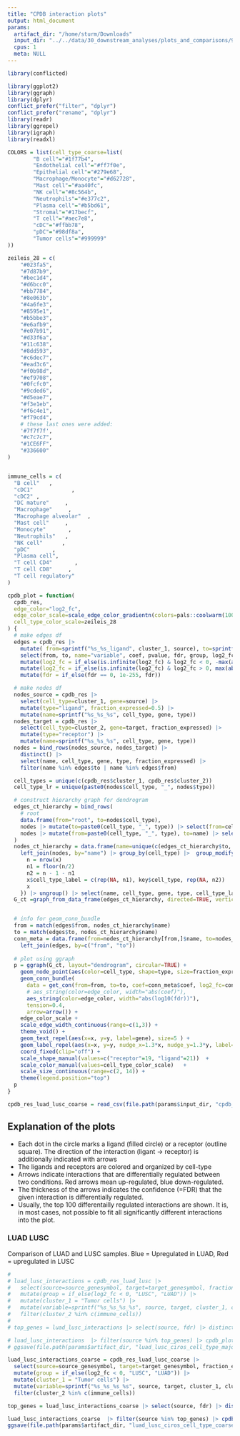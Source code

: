 ```yaml
---
title: "CPDB interaction plots"
output: html_document
params:
  artifact_dir: "/home/sturm/Downloads"
  input_dir: "../../data/30_downstream_analyses/plots_and_comparisons/99_cpdb_analysis/artifacts"
  cpus: 1
  meta: NULL
---
```


```r
library(conflicted)

library(ggplot2)
library(ggraph)
library(dplyr)
conflict_prefer("filter", "dplyr")
conflict_prefer("rename", "dplyr")
library(readr)
library(ggrepel)
library(igraph)
library(readxl)
```

```r

COLORS = list(cell_type_coarse=list(
        "B cell"="#1f77b4",
        "Endothelial cell"="#ff7f0e",
        "Epithelial cell"="#279e68",
        "Macrophage/Monocyte"="#d62728",
        "Mast cell"="#aa40fc",
        "NK cell"="#8c564b",
        "Neutrophils"="#e377c2",
        "Plasma cell"="#b5bd61",
        "Stromal"="#17becf",
        "T cell"="#aec7e8",
        "cDC"="#ffbb78",
        "pDC"="#98df8a",
        "Tumor cells"="#999999"
))

zeileis_28 = c(
    "#023fa5",
    "#7d87b9",
    "#bec1d4",
    "#d6bcc0",
    "#bb7784",
    "#8e063b",
    "#4a6fe3",
    "#8595e1",
    "#b5bbe3",
    "#e6afb9",
    "#e07b91",
    "#d33f6a",
    "#11c638",
    "#8dd593",
    "#c6dec7",
    "#ead3c6",
    "#f0b98d",
    "#ef9708",
    "#0fcfc0",
    "#9cded6",
    "#d5eae7",
    "#f3e1eb",
    "#f6c4e1",
    "#f79cd4",
    # these last ones were added:
    '#7f7f7f',
    "#c7c7c7",
    "#1CE6FF",
    "#336600"
)


immune_cells = c(
  "B cell"   ,
  "cDC1"            ,
  "cDC2" ,
  "DC mature"     ,
  "Macrophage"     ,
  "Macrophage alveolar"  ,
  "Mast cell"     ,
  "Monocyte"       ,
  "Neutrophils"   ,
  "NK cell"      ,
  "pDC"       ,
  "Plasma cell",
  "T cell CD4"       ,
  "T cell CD8"     ,
  "T cell regulatory"
)
```


```r
cpdb_plot = function(
  cpdb_res,
  edge_color="log2_fc",
  edge_color_scale=scale_edge_color_gradientn(colors=pals::coolwarm(100), limits=c(-1,1) * max(abs(conn_meta[[edge_color]]))),
  cell_type_color_scale=zeileis_28
) {
  # make edges df
  edges = cpdb_res |>
    mutate( from=sprintf("%s_%s_ligand", cluster_1, source), to=sprintf("%s_%s_receptor", cluster_2, target)) |>
    select(from, to, name="variable", coef, pvalue, fdr, group, log2_fc) |>
    mutate(log2_fc = if_else(is.infinite(log2_fc) & log2_fc < 0, -max(abs(log2_fc[is.finite(log2_fc)])), log2_fc)) |>
    mutate(log2_fc = if_else(is.infinite(log2_fc) & log2_fc > 0, max(abs(log2_fc[is.finite(log2_fc)])), log2_fc)) |>
    mutate(fdr = if_else(fdr == 0, 1e-255, fdr))

  # make nodes df
  nodes_source = cpdb_res |>
    select(cell_type=cluster_1, gene=source) |>
    mutate(type="ligand", fraction_expressed=0.5) |>
    mutate(name=sprintf("%s_%s_%s", cell_type, gene, type))
  nodes_target = cpdb_res |>
    select(cell_type=cluster_2, gene=target, fraction_expressed) |>
    mutate(type="receptor") |>
    mutate(name=sprintf("%s_%s_%s", cell_type, gene, type))
  nodes = bind_rows(nodes_source, nodes_target) |>
    distinct() |>
    select(name, cell_type, gene, type, fraction_expressed) |>
    filter(name %in% edges$to | name %in% edges$from)

  cell_types = unique(c(cpdb_res$cluster_1, cpdb_res$cluster_2))
  cell_type_lr = unique(paste0(nodes$cell_type, "_", nodes$type))

  # construct hierarchy graph for dendrogram
  edges_ct_hierarchy = bind_rows(
    # root
    data.frame(from="root", to=nodes$cell_type),
    nodes |> mutate(to=paste0(cell_type, "_", type)) |> select(from=cell_type, to) |> distinct(),
    nodes |> mutate(from=paste0(cell_type, "_", type), to=name) |> select(from, to)
  )
  nodes_ct_hierarchy = data.frame(name=unique(c(edges_ct_hierarchy$to, edges_ct_hierarchy$from))) |>
    left_join(nodes, by="name") |> group_by(cell_type) |>  group_modify(function(x, key) {
      n = nrow(x)
      n1 = floor(n/2)
      n2 = n - 1 - n1
      x$cell_type_label = c(rep(NA, n1), key$cell_type, rep(NA, n2))
      x
    }) |> ungroup() |> select(name, cell_type, gene, type, cell_type_label, fraction_expressed)
  G_ct =graph_from_data_frame(edges_ct_hierarchy, directed=TRUE, vertices=nodes_ct_hierarchy)


  # info for geom_conn_bundle
  from = match(edges$from, nodes_ct_hierarchy$name)
  to = match(edges$to, nodes_ct_hierarchy$name)
  conn_meta = data.frame(from=nodes_ct_hierarchy[from,]$name, to=nodes_ct_hierarchy[to,]$name) |>
    left_join(edges, by=c("from", "to"))
  
  # plot using ggraph
  p = ggraph(G_ct, layout="dendrogram", circular=TRUE) +
    geom_node_point(aes(color=cell_type, shape=type, size=fraction_expressed), stroke=2, fill="white") +
    geom_conn_bundle(
      data = get_con(from=from, to=to, coef=conn_meta$coef, log2_fc=conn_meta$log2_fc, pvalue=conn_meta$pvalue, group=conn_meta$group, fdr=conn_meta$fdr),
      # aes_string(color=edge_color, width="abs(coef)"),
      aes_string(color=edge_color, width="abs(log10(fdr))"),
      tension=0.4,
      arrow=arrow()) +
    edge_color_scale +
    scale_edge_width_continuous(range=c(1,3)) +
    theme_void() +
    geom_text_repel(aes(x=x, y=y, label=gene), size=5 ) +
    geom_label_repel(aes(x=x, y=y, nudge_x=1.3*x, nudge_y=1.3*y, label=cell_type_label), xlim=c(-2, 2), size=8, force=3, alpha=.8) +
    coord_fixed(clip="off") +
    scale_shape_manual(values=c("receptor"=19, "ligand"=21))  +
    scale_color_manual(values=cell_type_color_scale)   +
    scale_size_continuous(range=c(2, 14)) + 
    theme(legend.position="top")
  p
}

```

```r
cpdb_res_luad_lusc_coarse = read_csv(file.path(params$input_dir, "cpdb_luad_lusc_coarse.csv"))
```

## Explanation of the plots

 * Each dot in the circle marks a ligand (filled circle) or a receptor (outline square). The direction of the interaction (ligant -> receptor) is additionally indicated with arrows
 * The ligands and receptors are colored and organized by cell-type
 * Arrows indicate interactions that are differentially regulated between two conditions. Red arrows mean up-regulated, blue down-regulated.
 * The thickness of the arrows indicates the confidence (=FDR) that the given interaction is differentially regulated.
 * Usually, the top 100 differentailly regulated interactions are shown. It is, in most cases, not possible to fit all significantly different interactions into the plot.

### LUAD LUSC

Comparison of LUAD and LUSC samples. Blue = Upregulated in LUAD, Red = upregulated in LUSC

```r
# 
# luad_lusc_interactions = cpdb_res_luad_lusc |> 
#   select(source=source_genesymbol, target=target_genesymbol, fraction_expressed, fdr=fdr, log2_fc=log2FoldChange, cluster_2=cell_type_major, pvalue) |> 
#   mutate(group = if_else(log2_fc < 0, "LUSC", "LUAD")) |> 
#   mutate(cluster_1 = "Tumor cells") |> 
#   mutate(variable=sprintf("%s_%s_%s_%s", source, target, cluster_1, cluster_2), coef=log2_fc) |>
#   filter(cluster_2 %in% c(immune_cells))
# 
# top_genes = luad_lusc_interactions |> select(source, fdr) |> distinct() |> arrange(fdr) |> pull(source) |> head(10)
```

```r
# luad_lusc_interactions  |> filter(source %in% top_genes) |> cpdb_plot(edge_color="log2_fc", cell_type_color_scale = COLORS$cell_type_major) 
# ggsave(file.path(params$artifact_dir, "luad_lusc_ciros_cell_type_major.pdf"))
```



```r

luad_lusc_interactions_coarse = cpdb_res_luad_lusc_coarse |> 
  select(source=source_genesymbol, target=target_genesymbol, fraction_expressed, fdr=fdr, log2_fc=log2FoldChange, cluster_2=cell_type_coarse, pvalue) |> 
  mutate(group = if_else(log2_fc < 0, "LUSC", "LUAD")) |> 
  mutate(cluster_1 = "Tumor cells") |> 
  mutate(variable=sprintf("%s_%s_%s_%s", source, target, cluster_1, cluster_2), coef=log2_fc) |>
  filter(cluster_2 %in% c(immune_cells))

top_genes = luad_lusc_interactions_coarse |> select(source, fdr) |> distinct() |> arrange(fdr) |> pull(source) |> head(15)
```

```r
luad_lusc_interactions_coarse  |> filter(source %in% top_genes) |> cpdb_plot(edge_color="log2_fc", cell_type_color_scale = COLORS$cell_type_coarse) 
ggsave(file.path(params$artifact_dir, "luad_lusc_ciros_cell_type_coarse.pdf"))
```




